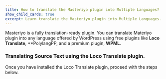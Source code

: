 ```yaml
---
title: How to translate the Masteriyo plugin into Multiple Languages?
show_child_cards: true
excerpt: Learn translate the Masteriyo plugin into Multiple Languages.
---
```


Masteriyo is a fully translation-ready plugin. You can translate Materiyo plugin into any language offered by WordPress using free plugins like **Loco Translate**, **PolylangPP, and a premium plugin, **WPML**. 

### Translating Source Text using the Loco Translate plugin.

Once you have installed the Loco Translate plugin, proceed with the steps below. 
